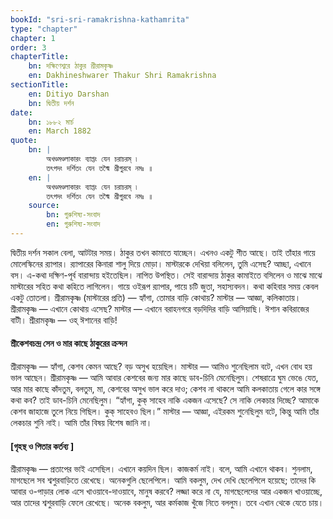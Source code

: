 ```yaml
---
bookId: "sri-sri-ramakrishna-kathamrita"
type: "chapter"
chapter: 1
order: 3
chapterTitle:
    bn: দক্ষিণেশ্বরে ঠাকুর শ্রীরামকৃষ্ণ
    en: Dakhineshwarer Thakur Shri Ramakrishna
sectionTitle:
    en: Ditiyo Darshan
    bn: দ্বিতীয় দর্শন
date:
    bn: ১৮৮২ মার্চ
    en: March 1882
quote:
    bn: |
        অখণ্ডমণ্ডলাকারং ব্যাপ্তং যেন চরাচরম্‌ ৷
        তৎপদং দর্শিতং যেন তস্মৈ শ্রীগুরবে নমঃ ॥
    en: |
        অখণ্ডমণ্ডলাকারং ব্যাপ্তং যেন চরাচরম্‌ ৷
        তৎপদং দর্শিতং যেন তস্মৈ শ্রীগুরবে নমঃ ॥
    source:
        bn: গুরুশিষ্য-সংবাদ
        en: গুরুশিষ্য-সংবাদ
---
```



<BengaliText>
    দ্বিতীয় দর্শন সকাল বেলা, আটটার সময়। ঠাকুর তখন কামাতে যাচ্ছেন। এখনও একটু শীত আছে। তাই তাঁহার গায়ে মোলেস্কিনের
    র‌্যাপার। র‌্যাপারের কিনারা শালু দিয়ে মোড়া। মাস্টারকে দেখিয়া বলিলেন, তুমি এসেছ? আচ্ছা, এখানে বস।
</BengaliText>

<BengaliText>
    এ-কথা দক্ষিণ-পূর্ব বারান্দায় হইতেছিল। নাপিত উপস্থিত। সেই বারান্দায় ঠাকুর কামাইতে বসিলেন ও মাঝে মাঝে মাস্টারের সহিত
    কথা কহিতে লাগিলেন। গায়ে ওইরূপ র‌্যাপার, পায়ে চটি জুতা, সহাস্যবদন। কথা কহিবার সময় কেবল একটু তোতলা।
</BengaliText>

<BengaliText>
    শ্রীরামকৃষ্ণ (মাস্টারের প্রতি) — হ্যাঁগা, তোমার বাড়ি কোথায়?
</BengaliText>

<BengaliText>
    মাস্টার — আজ্ঞা, কলিকাতায়।
</BengaliText>

<BengaliText>
    শ্রীরামকৃষ্ণ — এখানে কোথায় এসেছ?
</BengaliText>

<BengaliText>
    মাস্টার — এখানে বরাহনগরে বড়দিদির বাড়ি আসিয়াছি। ঈশান কবিরাজের বাটী।
</BengaliText>

<BengaliText>
    শ্রীরামকৃষ্ণ — ওহ্‌ ঈশানের বাড়ি!
</BengaliText>

#### <BengaliText>শ্রীকেশবচন্দ্র সেন ও মার কাছে ঠাকুরের ক্রন্দন</BengaliText>

<BengaliText>
    শ্রীরামকৃষ্ণ — হ্যাঁগা, কেশব কেমন আছে? বড় অসুখ হয়েছিল।
</BengaliText>

<BengaliText>
    মাস্টার — আমিও শুনেছিলাম বটে, এখন বোধ হয় ভাল আছেন।
</BengaliText>

<BengaliText>
    শ্রীরামকৃষ্ণ — আমি আবার কেশবের জন্য মার কাছে ডাব-চিনি মেনেছিলুম। শেষরাত্রে ঘুম ভেঙে যেত, আর মার কাছে কাঁদতুম, বলতুম,
    মা, কেশবের অসুখ ভাল করে দাও; কেশব না থাকলে আমি কলকাতায় গেলে কার সঙ্গে কথা কব? তাই ডাব-চিনি মেনেছিলুম।
</BengaliText>

<BengaliText>
    “হ্যাঁগা, কুক্‌ সাহেব নাকি একজন এসেছে? সে নাকি লেকচার দিচ্ছে? আমাকে কেশব জাহাজে তুলে নিয়ে গিছিল। কুক্‌ সাহেবও ছিল।”
</BengaliText>

<BengaliText>
    মাস্টার — আজ্ঞা, এইরকম শুনেছিলুম বটে, কিন্তু আমি তাঁর লেকচার শুনি নাই। আমি তাঁর বিষয় বিশেষ জানি না।
</BengaliText>

#### <BengaliText>[গৃহস্থ ও পিতার কর্তব্য ]</BengaliText>

<BengaliText>
    শ্রীরামকৃষ্ণ — প্রতাপের ভাই এসেছিল। এখানে কয়দিন ছিল। কাজকর্ম নাই। বলে, আমি এখানে থাকব। শুনলাম, মাগছেলে সব
    শ্বশুরবাড়িতে রেখেছে। অনেকগুলি ছেলেপিলে। আমি বকলুম, দেখ দেখি ছেলেপিলে হয়েছে; তাদের কি আবার ও-পাড়ার লোক এসে
    খাওয়াবে-দাওয়াবে, মানুষ করবে? লজ্জা করে না যে, মাগছেলেদের আর একজন খাওয়াচ্ছে, আর তাদের শ্বশুরবাড়ি ফেলে রেখেছে। অনেক
    বকলুম, আর কর্মকাজ খুঁজে নিতে বললুম। তবে এখান থেকে যেতে চায়।
</BengaliText>
